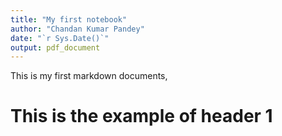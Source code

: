 ```yaml
---
title: "My first notebook"
author: "Chandan Kumar Pandey"
date: "`r Sys.Date()`"
output: pdf_document
---
```


This is my first markdown documents, 

# This is the example of header 1
